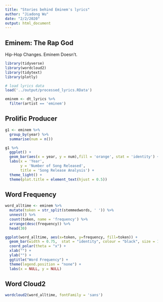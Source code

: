 ```yaml
---
title: "Stories behind Eminem's lyrics"
author: "Jiadong Wu"
date: "2/2/2020"
output: html_document
---
```


## Eminem: The Rap God
Hip-Hop Changes. Eminem Doesn't.

```r
library(tidyverse)
library(wordcloud2)
library(tidytext)
library(plotly)
```

```r
# load lyrics data
load('../output/processed_lyrics.RData') 
```

```r
eminem <- dt_lyrics %>% 
  filter(artist == 'eminem')
```

## Prolific Producer
```r
g1 <- eminem %>% 
  group_by(year) %>% 
  summarise(num = n())

g1 %>% 
  ggplot() +
  geom_bar(aes(x = year, y = num),fill = 'orange', stat = 'identity') +
  labs(x = 'Year',
       y = 'Number of Song Released',
       title = 'Song Release Analysis') +
  theme_light() +
  theme(plot.title = element_text(hjust = 0.5)) 
```

## Word Frequency
```r
word_alltime <- eminem %>% 
  mutate(token = str_split(stemmedwords, ' ')) %>% 
  unnest() %>% 
  count(token, name = 'frequency') %>% 
  arrange(desc(frequency)) %>% 
  head(30)

ggplot(word_alltime, aes(x=token, y=frequency, fill=token)) + 
  geom_bar(width = 0.75,  stat = "identity", colour = "black", size = 1) +
  coord_polar(theta = "x") + 
  xlab("") + 
  ylab("") + 
  ggtitle("Word Frequency") +
  theme(legend.position = "none") + 
  labs(x = NULL, y = NULL)

```

## Word Cloud2
```r
wordcloud2(word_alltime, fontFamily = 'sans')
```

